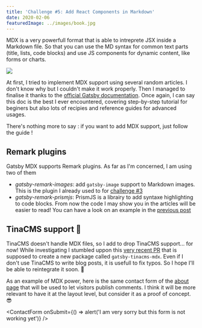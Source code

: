 ```yaml
---
title: 'Challenge #5: Add React Components in Markdown'
date: 2020-02-06
featuredImage: ../images/book.jpg
---
```



MDX is a very powerfull format that is able to intreprete JSX inside a Markdown file. So that you can use the MD syntax for common text parts (title, lists, code blocks) and use JS components for dynamic content, like forms or charts.

![](../images/mdx-fusion-meme.jpg)

At first, I tried to implement MDX support using several random articles. I don't know why but I couldn't make it work properly. Then I managed to finalise it thanks to the [official Gatsby documentation](https://www.gatsbyjs.org/docs/mdx/). Once again, I can say this doc is the best I ever encountered, covering step-by-step tutorial for beginers but also lots of recipies and reference guides for advanced usages.

There's nothing more to say : if you want to add MDX support, just follow the guide !

## Remark plugins

Gatsby MDX supports Remark plugins. As far as I'm concerned, I am using two of them

- _gatsby-remark-images_: add `gatsby-image` support to Markdown images. This is the plugin I already used to for [challenge #3](/blog/2020-01-22)
- _gatsby-remark-prismjs_: PrismJS is a librairy to add syntaxe highlighting to code blocks. From now the code I may show you in the articles will be easier to read! You can have a look on an example in the [previous post](/blog/2020-02-05)

## TinaCMS support 🦙

TinaCMS doesn't handle MDX files, so I add to drop TinaCMS support... for now! While investigating I stumbled uppon this [very recent PR](https://github.com/tinacms/tinacms/pull/713) that is supposed to create a new package called `gatsby-tinacms-mdx`. Even if I don't use TinaCMS to write blog posts, it is usefull to fix typos. So I hope I'll be able to reintegrate it soon. 🤞

As an example of MDX power, here is the same contact form of the [about page](/about) that will be used to let visitors publish comments. I think it will be more relevant to have it at the layout level, but consider it as a proof of concept. 😎

<ContactForm
  onSubmit={() => alert('I am very sorry but this form is not working yet')}
/>
